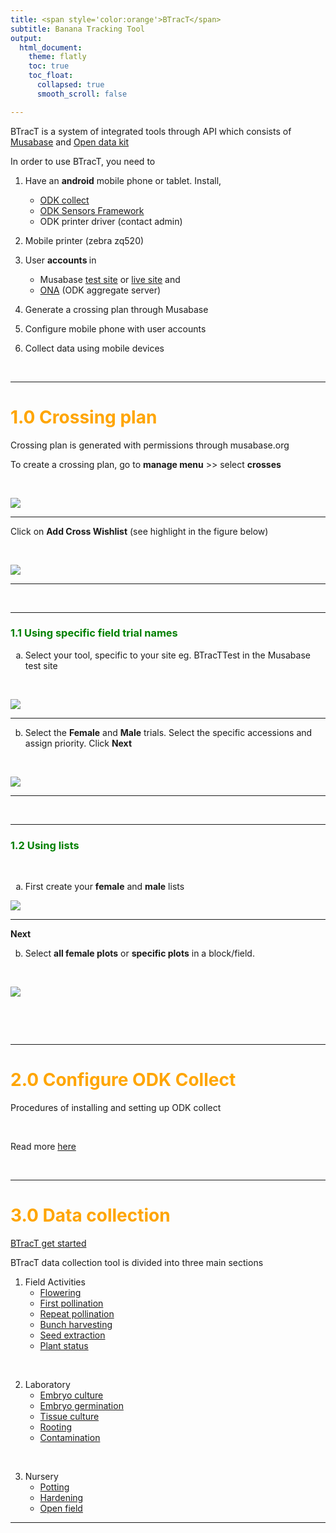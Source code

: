 ---
title: <span style='color:orange'>BTracT</span>
subtitle: Banana Tracking Tool
output:
  html_document:
    theme: flatly
    toc: true
    toc_float:
      collapsed: true
      smooth_scroll: false

---

BTracT is a system of integrated tools through API which consists of [Musabase](https://musabase.org) and [Open data kit](https://opendatakit.org/)

In order to use BTracT, you need to 

1. Have an <b>android</b> mobile phone or tablet. Install,
    * [ODK collect](https://play.google.com/store/apps/details?id=org.odk.collect.android&hl=en)
    * [ODK Sensors Framework](https://play.google.com/store/apps/details?id=org.opendatakit.sensors&hl=en)
    * ODK printer driver (contact admin)

2. Mobile printer (zebra zq520)

3. User <b> accounts </b> in
    * Musabase [test site](https://musabase-test.sgn.cornell.edu/breeders/crosses/) or [live site](https://musabase.org) and 
    * [ONA](https://ona.io/home/) (ODK aggregate server)


4. Generate a crossing plan through Musabase

5. Configure mobile phone with user accounts

6. Collect data using mobile devices


<br>

<hr>

# <span style='color:orange'>1.0 Crossing plan</span>

Crossing plan is generated with permissions through musabase.org

To create a crossing plan, go to <b>manage menu</b> >> select <b>crosses</b>

<br>

![](images/btract/crossingplan/1.png)

---

Click on <b> Add Cross Wishlist</b> (see highlight in the figure below)

<br>

![](images/btract/crossingplan/2.png)

---

<br>

<hr>

### <span style='color:green'>1.1 Using specific field trial names</span>

a. Select your tool, specific to your site eg. BTracTTest in the Musabase test site

<br>

![](images/btract/crossingplan/3.png)

---

b. Select the <b>Female</b> and <b>Male</b> trials. 
    Select the specific accessions and assign priority.
    Click <b>Next</b>

<br>

![](images/btract/crossingplan/4.png)

---

<br>

<hr>

### <span style='color:green'>1.2 Using lists </span>

<br>

a. First create your <b>female</b> and <b>male</b> lists 

![](images/btract/crossingplan/5.png)

---

<b> Next </b>

b. Select <b>all female plots</b> or <b>specific plots</b> in a block/field.

<br>

![](images/btract/crossingplan/6.png)

<br>

<br>

<hr>


# <span style='color:orange'>2.0 Configure ODK Collect </span>

Procedures of installing and setting up ODK collect

<br>

Read more [here](./odk_setup.html)

<br>

<hr>


# <span style='color:orange'>3.0 Data collection </span>
[BTracT get started](./datacollection.html)

BTracT data collection tool is divided into three main sections

1.  Field Activities
    + [Flowering](./images/btract/data_collect/field/flowering/flowering.html)
    + [First pollination](./images/btract/data_collect/field/firstpollination/firstpollination.html)
    + [Repeat pollination]()
    + [Bunch harvesting]()
    + [Seed extraction]()
    + [Plant status]()
  
 <br> 
 
2. Laboratory
    + [Embryo culture]()
    + [Embryo germination]()
    + [Tissue culture]()
    + [Rooting]()
    + [Contamination]()
  
 <br>
 
3. Nursery
    + [Potting]()
    + [Hardening]()
    + [Open field]()
<br>

<hr>
